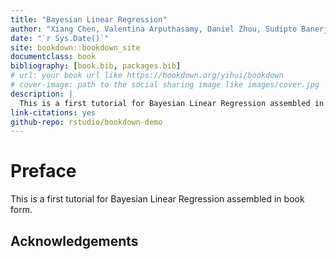 --- 
title: "Bayesian Linear Regression"
author: "Xiang Chen, Valentina Arputhasamy, Daniel Zhou, Sudipto Banerjee"
date: "`r Sys.Date()`"
site: bookdown::bookdown_site
documentclass: book
bibliography: [book.bib, packages.bib]
# url: your book url like https://bookdown.org/yihui/bookdown
# cover-image: path to the social sharing image like images/cover.jpg
description: |
  This is a first tutorial for Bayesian Linear Regression assembled in book form.
link-citations: yes
github-repo: rstudio/bookdown-demo
---

# Preface {-}

This is a first tutorial for Bayesian Linear Regression assembled in book form.

## Acknowledgements

